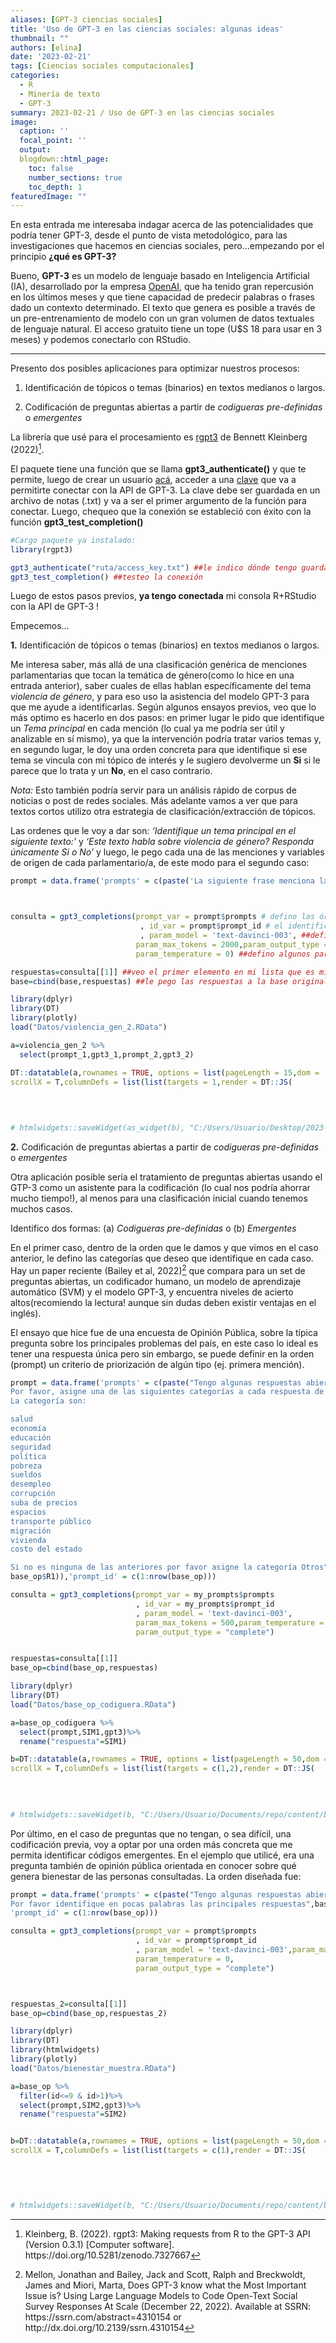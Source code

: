 ```yaml
---
aliases: [GPT-3 ciencias sociales]
title: 'Uso de GPT-3 en las ciencias sociales: algunas ideas'
thumbnail: ""
authors: [elina]
date: '2023-02-21'
tags: [Ciencias sociales computacionales]
categories:
  - R
  - Minería de texto
  - GPT-3
summary: 2023-02-21 / Uso de GPT-3 en las ciencias sociales
image:
  caption: ''
  focal_point: ''
  output:
  blogdown::html_page:
    toc: false
    number_sections: true
    toc_depth: 1
featuredImage: ""
---
```



En esta entrada me interesaba indagar acerca de las potencialidades que podría tener GPT-3, desde el punto de vista metodológico, para las investigaciones que hacemos en ciencias sociales, pero...empezando por el principio **¿qué es GPT-3?**

Bueno, **GPT-3** es un modelo de lenguaje basado en Inteligencia Artificial (IA), desarrollado por la empresa [OpenAI](https://openai.com/), que ha tenido gran repercusión en los últimos meses y que tiene capacidad de predecir palabras o frases dado un contexto determinado. El texto que genera es posible a través de un pre-entrenamiento de modelo con un gran volumen de datos textuales de lenguaje natural. El acceso gratuito tiene un tope (U$S 18 para usar en 3 meses) y podemos conectarlo con RStudio. 


______________


Presento dos posibles aplicaciones para optimizar nuestros procesos:

1. Identificación de tópicos o temas (binarios) en textos medianos o largos. 

2. Codificación de preguntas abiertas a partir de _codigueras pre-definidas_ o _emergentes_


La librería que usé para el procesamiento es [rgpt3](https://github.com/ben-aaron188/rgpt3) de Bennett Kleinberg (2022)[^1].

[^1]: Kleinberg, B. (2022). rgpt3: Making requests from R to the GPT-3 API (Version 0.3.1) [Computer software]. https://doi.org/10.5281/zenodo.7327667

El paquete tiene una función que se llama __gpt3_authenticate()__ y que te permite, luego de crear un usuario [acá](https://openai.com/api/), acceder a una [clave](https://platform.openai.com/account/api-keys) que va a permitirte conectar con la API de GPT-3. La clave debe ser guardada en un archivo de notas (.txt) y va a ser el primer argumento de la función para conectar. Luego, chequeo que la conexión se estableció con éxito con la función __gpt3_test_completion()__


```r

#Cargo paquete ya instalado:
library(rgpt3)

gpt3_authenticate("ruta/access_key.txt") ##le indico dónde tengo guardado el archivo con la clave
gpt3_test_completion() ##testeo la conexión

```


Luego de estos pasos previos, **ya tengo conectada** mi consola R+RStudio con la API de GPT-3 !


Empecemos...


**1.** Identificación de tópicos o temas (binarios) en textos medianos o largos. 


Me interesa saber, más allá de una clasificación genérica de menciones parlamentarias que tocan la temática de género(como lo hice en una entrada anterior), saber cuales de ellas hablan específicamente del tema _violencia de género_, y para eso uso la asistencia del modelo GPT-3 para que me ayude a identificarlas. Según algunos ensayos previos, veo que lo más optimo es hacerlo en dos pasos: en primer lugar le pido que identifique un _Tema principal_ en cada mención (lo cual ya me podría ser útil y analizable en sí mismo), ya que la intervención podría tratar varios temas y, en segundo lugar, le doy una orden concreta para que identifique si ese tema se vincula con mi tópico de interés y le sugiero devolverme un **Si** si le parece que lo trata y un **No**, en el caso contrario.

_Nota:_ Esto también podría servir para un análisis rápido de corpus de noticias o post de redes sociales. Más adelante vamos a ver que para textos cortos utilizo otra estrategia de clasificación/extracción de tópicos. 


Las ordenes que le voy a dar son: _'Identifique un tema principal en el siguiente texto:'_ y _'Este texto habla sobre violencia de género? Responda únicamente Si o No'_ y luego, le pego cada una de las menciones y variables de origen de cada parlamentario/a, de este modo para el segundo caso:


```r

prompt = data.frame('prompts' = c(paste('La siguiente frase menciona la violencia de género? Responda únicamente Si o No',base$speech)),'prompt_id' = c(1:nrow(base)))



consulta = gpt3_completions(prompt_var = prompt$prompts # defino las órdenes, una por cada mención
                             , id_var = prompt$prompt_id # el identificador
                             , param_model = 'text-davinci-003', ##defino el modelo
                            param_max_tokens = 2000,param_output_type = "complete",
                            param_temperature = 0) ##defino algunos parámetros: max_tokens (cuanto me va a traer como máximo, debe ser mayor que mi N y temperature que está entre 0 y 1, siendo las respuestas que se acercan a 1 más aleatorias) 

respuestas=consulta[[1]] ##veo el primer elemento en mi lista que es mi data frame de respuestas
base=cbind(base,respuestas) ##le pego las respuestas a la base original

```

```r
library(dplyr)
library(DT)
library(plotly)
load("Datos/violencia_gen_2.RData")

a=violencia_gen_2 %>%
  select(prompt_1,gpt3_1,prompt_2,gpt3_2)

DT::datatable(a,rownames = TRUE, options = list(pageLength = 15,dom = 'Bfrtip',
scrollX = T,columnDefs = list(list(targets = 1,render = DT::JS(
                                                                                          "function(data, type, row, meta) {",
                                                                                                 "return type === 'display' && data.length > 40 ?",
                                                                                                 "'<span title=\"' + data + '\">' + data.substr(0, 40) + '...</span>' : data;","}")))), callback = JS('table.page(3).draw(false);'))

# htmlwidgets::saveWidget(as_widget(b), "C:/Users/Usuario/Desktop/2023-02-21-gpt3-ccss/imagenes/t1.html",selfcontained = TRUE)


```


<!-- <iframe src="imagenes/t1.html" width="900"  height="500"></iframe> -->



**2.** Codificación de preguntas abiertas a partir de _codigueras pre-definidas_ o _emergentes_


Otra aplicación posible sería el tratamiento de preguntas abiertas usando el GTP-3 como un asistente para la codificación (lo cual nos podría ahorrar mucho tiempo!), al menos para una clasificación inicial cuando tenemos muchos casos. 

Identifico dos formas: (a) _Codigueras pre-definidas_ o (b) _Emergentes_ 


En el primer caso, dentro de la orden que le damos y que vimos en el caso anterior, le defino las categorías que deseo que identifique en cada caso. Hay un paper reciente (Bailey et al, 2022)[^2] que compara para un set de preguntas abiertas, un codificador humano, un modelo de aprendizaje automático (SVM) y el modelo GPT-3, y encuentra niveles de acierto altos(recomiendo la lectura! aunque sin dudas deben existir ventajas en el inglés). 

[^2]:  Mellon, Jonathan and Bailey, Jack and Scott, Ralph and Breckwoldt, James and Miori, Marta, Does GPT-3 know what the Most Important Issue is? Using Large Language Models to Code Open-Text Social Survey Responses At Scale (December 22, 2022). Available at SSRN: https://ssrn.com/abstract=4310154 or http://dx.doi.org/10.2139/ssrn.4310154 

El ensayo que hice fue de una encuesta de Opinión Pública, sobre la típica pregunta sobre los principales problemas del país, en este caso lo ideal es tener una respuesta única pero sin embargo, se puede definir en la orden (prompt) un criterio de priorización de algún tipo (ej. primera mención).


```r

prompt = data.frame('prompts' = c(paste("Tengo algunas respuestas abiertas de una encuesta que pregunta lo siguiente: ¿qué cosas le preocupan en su vida?. 
Por favor, asigne una de las siguientes categorías a cada respuesta de texto abierto.
La categoría son: 

salud
economía
educación 
seguridad
política
pobreza
sueldos
desempleo
corrupción
suba de precios
espacios
transporte público
migración
vivienda
costo del estado

Si no es ninguna de las anteriores por favor asigne la categoría Otros",
base_op$R1)),'prompt_id' = c(1:nrow(base_op)))

consulta = gpt3_completions(prompt_var = my_prompts$prompts
                            , id_var = my_prompts$prompt_id
                            , param_model = 'text-davinci-003',
                            param_max_tokens = 500,param_temperature = 0,
                            param_output_type = "complete")


respuestas=consulta[[1]]
base_op=cbind(base_op,respuestas)

```

```r
library(dplyr)
library(DT)
load("Datos/base_op_codiguera.RData")

a=base_op_codiguera %>%
  select(prompt,SIM1,gpt3)%>%
  rename("respuesta"=SIM1)

b=DT::datatable(a,rownames = TRUE, options = list(pageLength = 50,dom = 'Bfrtip',
scrollX = T,columnDefs = list(list(targets = c(1,2),render = DT::JS(
                                                                                          "function(data, type, row, meta) {",
                                                                                                 "return type === 'display' && data.length > 40 ?",
                                                                                                 "'<span title=\"' + data + '\">' + data.substr(0, 40) + '...</span>' : data;","}")))), callback = JS('table.page(3).draw(false);'))

# htmlwidgets::saveWidget(b, "C:/Users/Usuario/Documents/repo/content/blog/2023-02-21-gpt3-ccss/imagenes/t2.html",selfcontained = TRUE)

```

<!-- <iframe src="imagenes/t2.html" width="900"  height="500"></iframe> -->


Por último, en el caso de preguntas que no tengan, o sea difícil, una codificación previa, voy a optar por una orden más concreta que me permita identificar códigos emergentes. En el ejemplo que utilicé, era una pregunta también de opinión pública orientada en conocer sobre qué genera bienestar de las personas consultadas. La orden diseñada fue: 



```r

prompt = data.frame('prompts' = c(paste("Tengo algunas respuestas abiertas de una encuesta que pregunta: ¿Qué cosas le causan bienestar, qué le hace feliz o le pone contento?. 
Por favor identifique en pocas palabras las principales respuestas",base_op$R2)),
'prompt_id' = c(1:nrow(base_op)))

consulta = gpt3_completions(prompt_var = prompt$prompts
                            , id_var = prompt$prompt_id
                            , param_model = 'text-davinci-003',param_max_tokens = 2000,
                            param_temperature = 0,
                            param_output_type = "complete")



respuestas_2=consulta[[1]]
base_op=cbind(base_op,respuestas_2)

```


```r
library(dplyr)
library(DT)
library(htmlwidgets)
library(plotly)
load("Datos/bienestar_muestra.RData")

a=base_op %>%
  filter(id<=9 & id>1)%>%
  select(prompt,SIM2,gpt3)%>%
  rename("respuesta"=SIM2)


b=DT::datatable(a,rownames = TRUE, options = list(pageLength = 50,dom = 'Bfrtip',
scrollX = T,columnDefs = list(list(targets = c(1),render = DT::JS(
                                                                                          "function(data, type, row, meta) {",
                                                                                                 "return type === 'display' && data.length > 40 ?",
                                                                                                 "'<span title=\"' + data + '\">' + data.substr(0, 40) + '...</span>' : data;","}")))), callback = JS('table.page(3).draw(false);'))


# htmlwidgets::saveWidget(b, "C:/Users/Usuario/Documents/repo/content/blog/2023-02-21-gpt3-ccss/imagenes/t3.html",selfcontained = TRUE)


```

<!-- <iframe src="imagenes/t3.html" width="900"  height="500"></iframe> -->




